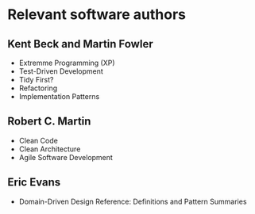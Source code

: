 # Relevant software authors

## Kent Beck and Martin Fowler

- Extremme Programming (XP)
- Test-Driven Development
- Tidy First?
- Refactoring
- Implementation Patterns

## Robert C. Martin

- Clean Code
- Clean Architecture
- Agile Software Development

## Eric Evans

- Domain-Driven Design Reference: Definitions and Pattern Summaries